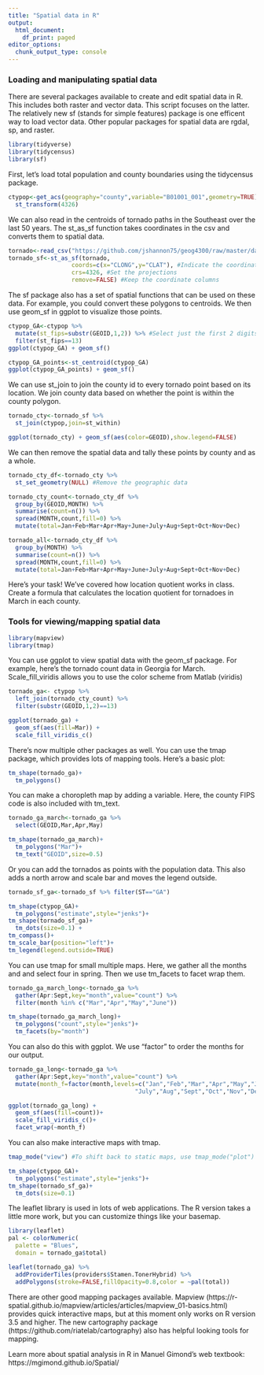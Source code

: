 ```yaml
---
title: "Spatial data in R"
output:
  html_document:
    df_print: paged
editor_options: 
  chunk_output_type: console
---
```


### Loading and manipulating spatial data

There are several packages available to create and edit spatial data in R. This includes both raster and vector data. This script focuses on the latter. The relatively new sf (stands for simple features) package is one efficent way to load vector data. Other popular packages for spatial data are rgdal, sp, and raster.


```r
library(tidyverse)
library(tidycensus)
library(sf)
```

First, let's load total population and county boundaries using the tidycensus package.

```r
ctypop<-get_acs(geography="county",variable="B01001_001",geometry=TRUE) %>%
  st_transform(4326) 
```

We can also read in the centroids of tornado paths in the Southeast over the last 50 years. The st_as_sf function takes coordinates in the csv and converts them to spatial data.

```r
tornado<-read_csv("https://github.com/jshannon75/geog4300/raw/master/data/tornado_points.csv")
tornado_sf<-st_as_sf(tornado,
                  coords=c(x="CLONG",y="CLAT"), #Indicate the coordinate columns
                  crs=4326, #Set the projections
                  remove=FALSE) #Keep the coordinate columns
```

The sf package also has a set of spatial functions that can be used on these data. For example, you could convert these polygons to centroids. We then use geom_sf in ggplot to visualize those points.

```r
ctypop_GA<-ctypop %>%
  mutate(st_fips=substr(GEOID,1,2)) %>% #Select just the first 2 digits of GEOID
  filter(st_fips==13) 
ggplot(ctypop_GA) + geom_sf()

ctypop_GA_points<-st_centroid(ctypop_GA)
ggplot(ctypop_GA_points) + geom_sf()
```

We can use st_join to join the county id to every tornado point based on its location. We join county data based on whether the point is within the county polygon.

```r
tornado_cty<-tornado_sf %>%
  st_join(ctypop,join=st_within)

ggplot(tornado_cty) + geom_sf(aes(color=GEOID),show.legend=FALSE)
```

We can then remove the spatial data and tally these points by county and as a whole. 

```r
tornado_cty_df<-tornado_cty %>%
  st_set_geometry(NULL) #Remove the geographic data

tornado_cty_count<-tornado_cty_df %>% 
  group_by(GEOID,MONTH) %>%
  summarise(count=n()) %>%
  spread(MONTH,count,fill=0) %>%
  mutate(total=Jan+Feb+Mar+Apr+May+June+July+Aug+Sept+Oct+Nov+Dec)

tornado_all<-tornado_cty_df %>%
  group_by(MONTH) %>%
  summarise(count=n()) %>%
  spread(MONTH,count,fill=0) %>%
  mutate(total=Jan+Feb+Mar+Apr+May+June+July+Aug+Sept+Oct+Nov+Dec)
```

Here's your task! We've covered how location quotient works in class. Create a formula that calculates the location quotient for tornadoes in March in each county.

### Tools for viewing/mapping spatial data
```r
library(mapview)
library(tmap)
```

You can use ggplot to view spatial data with the geom_sf package. For example, here's the tornado count data in Georgia for March. Scale_fill_viridis allows you to use the color scheme from Matlab (viridis)

```r
tornado_ga<- ctypop %>%
  left_join(tornado_cty_count) %>%
  filter(substr(GEOID,1,2)==13)

ggplot(tornado_ga) + 
  geom_sf(aes(fill=Mar)) + 
  scale_fill_viridis_c()
```

There's now multiple other packages as well. You can use the tmap package, which provides lots of mapping tools. Here's a basic plot:

```r
tm_shape(tornado_ga)+
  tm_polygons()
```

You can make a choropleth map by adding a variable. Here, the county FIPS code is also included with tm_text.

```r
tornado_ga_march<-tornado_ga %>%
  select(GEOID,Mar,Apr,May)

tm_shape(tornado_ga_march)+
  tm_polygons("Mar")+
  tm_text("GEOID",size=0.5)
```

Or you can add the tornados as points with the population data. This also adds a north arrow and scale bar and moves the legend outside.

```r
tornado_sf_ga<-tornado_sf %>% filter(ST=="GA")

tm_shape(ctypop_GA)+
  tm_polygons("estimate",style="jenks")+
tm_shape(tornado_sf_ga)+
  tm_dots(size=0.1) +
tm_compass()+
tm_scale_bar(position="left")+
tm_legend(legend.outside=TRUE)
```

You can use tmap for small multiple maps. Here, we gather all the months and and select four in spring. Then we use tm_facets to facet wrap them.

```r
tornado_ga_march_long<-tornado_ga %>%
  gather(Apr:Sept,key="month",value="count") %>%
  filter(month %in% c("Mar","Apr","May","June"))

tm_shape(tornado_ga_march_long)+
  tm_polygons("count",style="jenks")+
  tm_facets(by="month")
```


You can also do this with ggplot. We use "factor" to order the months for our output.
```r
tornado_ga_long<-tornado_ga %>%
  gather(Apr:Sept,key="month",value="count") %>%
  mutate(month_f=factor(month,levels=c("Jan","Feb","Mar","Apr","May","June",
                                    "July","Aug","Sept","Oct","Nov","Dec")))

ggplot(tornado_ga_long) +
  geom_sf(aes(fill=count))+
  scale_fill_viridis_c()+
  facet_wrap(~month_f)
```


You can also make interactive maps with tmap.

```r
tmap_mode("view") #To shift back to static maps, use tmap_mode("plot")

tm_shape(ctypop_GA)+
  tm_polygons("estimate",style="jenks")+
tm_shape(tornado_sf_ga)+
  tm_dots(size=0.1)
```

The leaflet library is used in lots of web applications. The R version takes a little more work, but you can customize things like your basemap.

```r
library(leaflet)
pal <- colorNumeric(
  palette = "Blues",
  domain = tornado_ga$total)

leaflet(tornado_ga) %>%
  addProviderTiles(providers$Stamen.TonerHybrid) %>%
  addPolygons(stroke=FALSE,fillOpacity=0.8,color = ~pal(total))
```

There are other good mapping packages available. Mapview (https://r-spatial.github.io/mapview/articles/articles/mapview_01-basics.html) provides quick interactive maps, but at this moment only works on R version 3.5 and higher. The new cartography package (https://github.com/riatelab/cartography) also has helpful looking tools for mapping.

Learn more about spatial analysis in R in Manuel Gimond's web textbook: https://mgimond.github.io/Spatial/